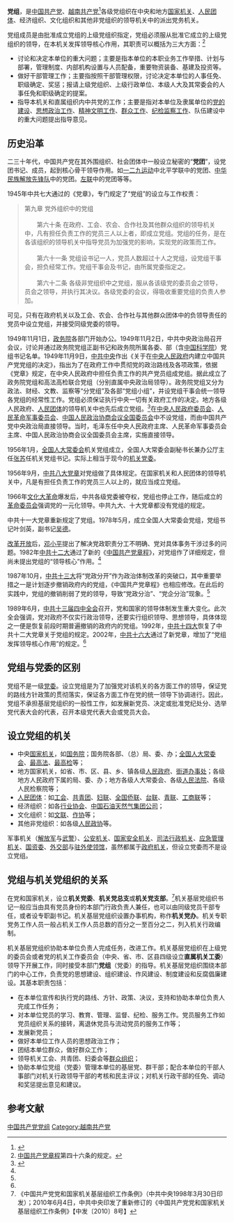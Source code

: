 {{refimprove|time=2014-12-06T11:01:57+00:00}}
{{中国共产党项目}}
{{中华人民共和国政治}}

'''党组'''，是[[中国共产党|中国共产党]]、[[越南共产党|越南共产党]]<ref>{{cite web |title=阮青龙担任卫生部党组书记、代理部长职务 |url=https://cn.qdnd.vn/cid-6123/7182/nid-573069.html |website=人民军队报 |accessdate=2020-07-07}}</ref>各级党组织在中央和地方[[政府|国家机关]]、[[人民团体|人民团体]]、经济组织、文化组织和其他非党组织的领导机关中的派出党务机关。

党组成员是由批准成立党组的上级党组织指定，党组必须服从批准它成立的上级党组织的领导，在本机关发挥领导核心作用，其职责可以概括为三大方面：<ref>[[中国共产党章程|中国共产党章程]]第四十六条的规定。</ref>
*讨论和决定本单位的重大问题；主要是指本单位的本职业务工作举措、计划与部署，管理制度、内部机构设置与人员配备，重要物资装备、基建及投资等。
*做好干部管理工作；主要指按照干部管理权限，讨论决定本单位的人事任免、职级确定、奖惩；报请上级党组织、上级行政单位、本级人大及其常委会的人事任免和职级确定的提案。
*指导本机关和直属组织内中共党的工作；主要是指对本单位及隶属单位的[[党的建设|党的建设]]、[[思想政治工作|思想政治工作]]、[[精神文明工作|精神文明工作]]、[[群众工作|群众工作]]、[[纪检监察工作|纪检监察工作]]、队伍建设中的重大问题提出指导意见。

==历史沿革==
二三十年代，中国共产党在其外围组织、社会团体中一般设立秘密的“'''党团'''”，设党团书记、成员，起到核心骨干领导作用。如[[一二九运动|一二九运动]]中北平学联中的党团、[[中华民族解放先锋队|中华民族解放先锋队]]中的党团。[[左联|左联]]中的党团等等。

1945年中共七大通过的《党章》，专门规定了“党组”的设立与工作权责：
<blockquote>
第九章 党外组织中的党组<br />
<br />
　　第六十条 在政府、工会、农会、合作社及其他群众组织的领导机关中，凡有担任负责工作的党员三人以上者，即成立党组。党组的任务，是在各该组织的领导机关中指导党员为加强党的影响，实现党的政策而工作。<br />
<br />
　　第六十一条 党组设书记一人，党员人数超过十人之党组，设党组干事会，担负经常工作。党组干事会及书记，由所属党委指定之。<br />
<br />
　　第六十二条 各级非党组织中之党组，服从各该级党的委员会之领导，员会之领导，并执行其决议。各级党委的会议，得吸收重要党组的负责人参加。
</blockquote>
可见，只有在政府机关以及工会、农会、合作社与其他群众团体中的负领导责任的党员中设立党组，并接受同级党委的领导。

1949年11月1日，[[政务院|政务院]]各部门开始办公。1949年11月2日，中共中央政治局召开会议，讨论并通过政务院党组正副书记和政务院所属各委、部（含[[中国科学院|中国科学院]]）党组书记名单。1949年11月9日，[[中国共产党中央委员会|中共中央]]作出《关于在[[中華人民共和國中央人民政府_(1949年－1954年)|中央人民政府]]内建立中国共产党党组的决定》，指出为了在政府工作中贯彻党的政治路线及各项政策，依据《党章》规定，在中央人民政府中担任负责工作的共产党员组成党组。据此成立了政务院党组和高法高检联合党组（分别直属中央政治局领导）。政务院党组又分为政法、财经、文教、监察等“分党组”及各部“党组小组”，并设党组干事会统一领导各党组的经常性工作。党组必须保证执行中央一切有关政府工作的决定。地方各级人民政府、[[人民团体|人民团体]]的领导机关中也先后成立党组。<ref name="dujia">{{Cite web|url=http://www.dooo.cc/2014/10/32187_2.shtml|title=你所不知道的党组：哪些机关设立？|accessdate=2018-04-05|date=2014-10-14|publisher=独家网|archive-date=2020-03-27|archive-url=https://web.archive.org/web/20200327132000/http://www.dooo.cc/2014/10/32187_2.shtml|dead-url=no}}</ref>在[[中央人民政府委员会|中央人民政府委员会]]、[[中央人民政府人民革命军事委员会|人民革命军事委员会]]、[[中国人民政治协商会议全国委员会|中国人民政治协商会议全国委员会]]中不设党组，而由中国共产党中央政治局直接领导。当时，毛泽东任中央人民政府主席、人民革命军事委员会主席、中国人民政治协商会议全国委员会主席，实施直接领导。

1956年1月，[[全国人民代表大会常务委员会|全国人大常委会]]机关党组成立，全国人大常委会副秘书长兼办公厅主任[[张苏|张苏]]任机关党组书记。实际上相当于现今的[[机关党委|机关党委]]。

1956年9月，[[中国共产党第八次全国代表大会|中共八大]][[中国共产党章程|党章]]对党组做了具体规定。在国家机关和人民团体的领导机关中，凡是有担任负责工作的党员三人以上的，就应当成立党组。

1966年[[文化大革命|文化大革命]]爆发后，中共各级党委被夺权，党组也停止工作，随后成立的[[革命委员会_(文革)|革命委员会]]强调党的一元化领导。中共九大、十大党章都没有党组的规定。

中共十一大党章重新规定了党组。1978年5月，成立全国人大常委会党组，党组书记叶剑英，副书记[[吴德|吴德]]。

[[改革开放|改革开放]]后，[[邓小平|邓小平]]提出了解决党政职责分工不明确、党对具体事务干涉过多的问题。1982年[[中国共产党第十二次全国代表大会|中共十二大]]通过了新的《[[中国共产党章程|中国共产党章程]]》，对党组作了详细规定，但尚未提出党组的“领导核心”作用。<ref name=dujia/>

1987年10月，[[中国共产党第十三次全国代表大会|中共十三大]]将“党政分开”作为政治体制改革的突破口，其中重要举措之一是计划逐步撤销政府内的党组，《中国共产党章程》也相应修改。在此后的实践中，党组的撤销削弱了党的领导，导致“党政分治”、“党企分治”现象。<ref name=dujia/>

1989年6月，[[中国共产党第十三届中央委员会第四次全体会议|中共十三届四中全会]]召开，党和国家的领导体制发生重大变化。此次全会强调，党对政府不仅实行政治领导，还要实行组织领导、思想领导，具体体现之一便是恢复前段时期普遍撤销的政府内的党组。1992年，[[中国共产党第十四次全国代表大会|中共十四大]]恢复了中共十二大党章关于党组的规定。2002年，[[中国共产党第十六次全国代表大会|中共十六大]]通过了新党章，增加了“党组发挥领导核心作用”的规定。<ref name=dujia/>

==党组与党委的区别==
党组不是一级[[党委|党委]]。设立党组是为了加强党对该机关的各方面工作的领导，保证党的路线方针政策的贯彻落实，保证各方面工作在党的统一领导下协调进行。因此，党组不承担基层党组织的一般性工作，如发展新党员、决定或批准党纪处分、选举党代表大会的代表，召开本级党代表大会或党员大会。

==设立党组的机关==
*中央[[政府|国家机关]]，如[[中华人民共和国国务院|国务院]]；国务院各部、（总）局、委、办；[[全国人民代表大会常务委员会|全国人大常委会]]、[[中华人民共和国最高人民法院|最高法]]、[[中华人民共和国最高人民检察院|最高检]]等；
*地方国家机关，如省、市、区、县、乡、镇各级[[人民政府|人民政府]]、[[街道办事处|街道办事处]]；各级地方人民政府下属的局、委、办；地方各级人大常委会、各级[[中华人民共和国司法体制|人民法院]]、各级人民检察院等；
*[[人民团体|人民团体]]：如[[工会|工会]]、[[中国共产主义青年团|共青团]]、[[中华全国妇女联合会|妇联]]、[[中华全国归国华侨联合会|全国侨联]]、[[中华全国台湾同胞联谊会|台联]]、[[中华全国青年联合会|青联]]、[[中华全国工商业联合会|工商联]]等；
*经济组织：如各[[專業機構|行业协会]]、[[中国石油天然气集团|中国石油天然气集团公司]]；
*文化组织：如[[中国文学艺术界联合会|文联]]、[[中国作家协会|作协]]等；
*其他非党组织：如各级[[中国人民政治协商会议|人民政协]]等。

军事机关（[[中国人民解放军|解放军]]与[[中国人民武装警察部队|武警]]）、[[公安机关|公安机关]]、[[国家安全机关|国家安全机关]]、[[中华人民共和国司法体制|司法行政机关]]、[[中华人民共和国应急管理部|应急管理机关]]、[[国务院国有资产监督管理委员会|国资委]]、[[中华人民共和国外交部|外交部]]与[[中華人民共和國駐外機構列表|驻外使领馆]]，虽然都属于[[政府机关|政府机关]]，但设立党委而不是设立党组。

==党组与机关党组织的关系==
在党和国家机关，设立'''机关党委'''、'''机关党总支'''或'''机关党支部'''。<ref>《中国共产党党和国家机关基层组织工作条例》（中共中央1998年3月30日印发）；2010年6月4日，中共中央印发了重新修订的《中国共产党党和国家机关基层组织工作条例》【中发〔2010〕8号】</ref>机关基层党组织书记一般应当由具有党员身份的本部门行政负责人兼任，也可以由同级党员干部专任，或者设专职副书记。机关基层党组织设置办事机构，称作'''机关党办'''。机关专职党务工作人员一般占机关工作人员总数的百分之一至百分之二，列入机关行政编制。

机关基层党组织协助本单位负责人完成任务，改进工作。机关基层党组织在上级党的委员会或者党的机关工作委员会（中央、省、市、区县四级设立'''直属机关工委'''）领导下开展工作，同时接受本部门'''党组'''（党委）的指导。机关基层党组织围绕本部门的中心工作，负责党的思想建设、组织建设、作风建设、制度建设和反腐倡廉建设。其基本职责包括：
*在本单位宣传和执行党的路线、方针、政策、决议，支持和协助本单位负责人完成工作任务；
*对本单位党员的学习、教育、管理、监督、纪检、服务工作。党员服务工作如党员组织关系的接转，离退休党员与流动党员的服务工作等；
*发展新党员；
*做好本单位工作人员的思想政治工作；
*团结本单位群众，做好群众工作；
*领导机关工会、共青团、妇委会等[[群众组织|群众组织]]；
*协助本单位党组（党委）管理本单位的基层党、群干部；配合本单位的干部人事部门对机关行政领导干部的考核和民主评议；对机关行政干部的任免、调动和奖惩提出意见和建议。 

==参考文献==
{{reflist}}

[[Category:中国共产党党组|]]
[[Category:越南共产党|Category:越南共产党]]
